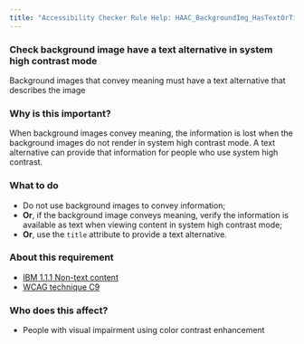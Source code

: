 ```yaml
---
title: "Accessibility Checker Rule Help: HAAC_BackgroundImg_HasTextOrTitle"
---
```


<div className="toolHelp">
<Row>
<Column colLg={16} colMd={8} colSm={4} className="toolHead">

### Check background image have a text alternative in system high contrast mode

<div id="locLevel"></div>

Background images that convey meaning must have a text alternative that describes the image

</Column>
</Row>
<Row>
<Column colLg={11} colMd={5} colSm={4} className="toolMain">

### Why is this important?

When background images convey meaning, the information is lost when the background images do not render in system high contrast mode. A text alternative can provide that information for people who use system high contrast.

<div id="locSnippet"></div>

### What to do

* Do not use background images to convey information;
* **Or**, if the background image conveys meaning, verify the information is available as text when viewing content in system high contrast mode;
* **Or**, use the `title` attribute to provide a text alternative.

</Column>
<Column colLg={5} colMd={3} colSm={4} className="toolLeft">

### About this requirement

* [IBM 1.1.1 Non-text content](https://www.ibm.com/able/requirements/requirements/#1_1_1)
* [WCAG technique C9](https://www.w3.org/WAI/WCAG21/Techniques/css/C9)

<!--
* [WCAG technique C9: Using CSS to include decorative images](https://www.w3.org/WAI/WCAG21/Techniques/css/C9)
 -->

### Who does this affect?

* People with visual impairment using color contrast enhancement

</Column>
</Row>
</div>

